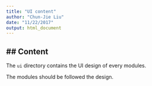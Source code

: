 ```yaml
---
title: "UI content"
author: "Chun-Jie Liu"
date: "11/22/2017"
output: html_document
---
```


## Content 
------
The `ui` directory contains the UI design of every modules.

The modules should be followed the design.